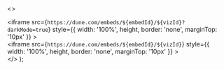   <>
    <div className="hidden dark:block">
      <iframe
        src={`https://dune.com/embeds/${embedId}/${vizId}?darkMode=true`}
        style={{ width: '100%', height, border: 'none', marginTop: '10px' }}
      ></iframe>
    </div>
    <div className="dark:hidden">
      <iframe
        src={`https://dune.com/embeds/${embedId}/${vizId}`}
        style={{ width: '100%', height, border: 'none', marginTop: '10px' }}
      ></iframe>
    </div>
  </>
);